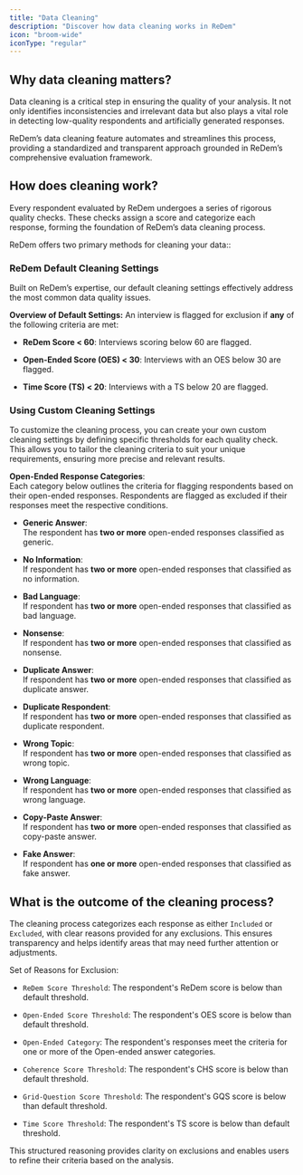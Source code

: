 ```yaml
---
title: "Data Cleaning"
description: "Discover how data cleaning works in ReDem"
icon: "broom-wide"
iconType: "regular"
---
```


## Why data cleaning matters?

Data cleaning is a critical step in ensuring the quality of your analysis. It not only identifies inconsistencies and irrelevant data but also plays a vital role in detecting low-quality respondents and artificially generated responses.

ReDem’s data cleaning feature automates and streamlines this process, providing a standardized and transparent approach grounded in ReDem’s comprehensive evaluation framework.

## How does cleaning work?

Every respondent evaluated by ReDem undergoes a series of rigorous quality checks. These checks assign a score and categorize each response, forming the foundation of ReDem’s data cleaning process.

ReDem offers two primary methods for cleaning your data::

### ReDem Default Cleaning Settings

Built on ReDem’s expertise, our default cleaning settings effectively address the most common data quality issues.

**Overview of Default Settings:**
An interview is flagged for exclusion if **any** of the following criteria are met:

* **ReDem Score \< 60**: Interviews scoring below 60 are flagged.

* **Open-Ended Score (OES) \< 30**: Interviews with an OES below 30 are flagged.

* **Time Score (TS) \< 20**: Interviews with a TS below 20 are flagged.

### Using Custom Cleaning Settings

To customize the cleaning process, you can create your own custom cleaning settings by defining specific thresholds for each quality check. This allows you to tailor the cleaning criteria to suit your unique requirements, ensuring more precise and relevant results.

**Open-Ended Response Categories**: <br /> Each category below outlines the criteria for flagging respondents based on their open-ended responses. Respondents are flagged as excluded if their responses meet the respective conditions.

* **Generic Answer**: <br /> The respondent has **two or more** open-ended responses classified as generic.

* **No Information**: <br /> If respondent has **two or more** open-ended responses that classified as no information.

* **Bad Language**: <br /> If respondent has **two or more** open-ended responses that classified as bad language.

* **Nonsense**: <br /> If respondent has **two or more** open-ended responses that classified as nonsense.

* **Duplicate Answer**: <br /> If respondent has **two or more** open-ended responses that classified as duplicate answer.

* **Duplicate Respondent**: <br /> If respondent has **two or more** open-ended responses that classified as duplicate respondent.

* **Wrong Topic**: <br /> If respondent has **two or more** open-ended responses that classified as wrong topic.

* **Wrong Language**: <br /> If respondent has **two or more** open-ended responses that classified as wrong language.

* **Copy-Paste Answer**: <br /> If respondent has **two or more** open-ended responses that classified as copy-paste answer.

* **Fake Answer**: <br /> If respondent has **one or more** open-ended responses that classified as fake answer.

## What is the outcome of the cleaning process?

The cleaning process categorizes each response as either `Included` or `Excluded`, with clear reasons provided for any exclusions. This ensures transparency and helps identify areas that may need further attention or adjustments.

Set of Reasons for Exclusion:

* `ReDem Score Threshold`: The respondent's ReDem score is below than default threshold.

* `Open-Ended Score Threshold`: The respondent's OES score is below than default threshold.

* `Open-Ended Category`: The respondent's responses meet the criteria for one or more of the Open-ended answer categories.

* `Coherence Score Threshold`: The respondent's CHS score is below than default threshold.

* `Grid-Question Score Threshold`: The respondent's GQS score is below than default threshold.

* `Time Score Threshold`: The respondent's TS score is below than default threshold.

This structured reasoning provides clarity on exclusions and enables users to refine their criteria based on the analysis.